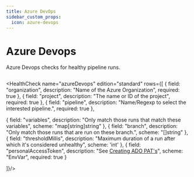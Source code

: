 ```yaml
---
title: Azure DevOps
sidebar_custom_props:
  icon: azure-devops
---
```


# <Icon name="azure-devops" /> Azure Devops

<!-- Source: modules/canary-checker/api/v1/checks.go:1511#AzureDevopsCheck -->

Azure Devops checks for healthy pipeline runs.


```yaml title="azure-devops.yaml" file=<rootDir>/modules/canary-checker/fixtures/azure/devops.yaml
```

<HealthCheck name="azureDevops" edition="standard" rows={[
  {
    field: "organization",
    description: "Name of the Azure Organization",
    required: true
  }, {
    field: "project",
    description: "The name or ID of the project",
    required: true
  }, {
    field: "pipeline",
    description: "Name/Regexp to select the interested pipeline.",
    required: true
  },

  {
    field: "variables",
    description: "Only match those runs that match these variables",
    scheme: "map[string]string"
  },
  {
    field: "branch",
    description: "Only match those runs that are run on these branch.",
    scheme: "[]string"
  },
  {
    field: "thresholdMillis",
    description: "Maximum duration of a run after which it's considered unhealthy",
    scheme: 'int'
  },
  {
    field: "personalAccessToken",
    description: "See [Creating ADO PAT's](https://learn.microsoft.com/en-us/azure/devops/organizations/accounts/use-personal-access-tokens-to-authenticate?view=azure-devops&tabs=Windows)",
    scheme: "EnvVar",
    required: true
  }

]}/>
